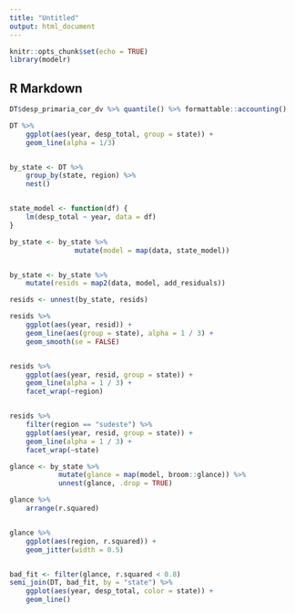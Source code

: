 ```yaml
---
title: "Untitled"
output: html_document
---
```


```r
knitr::opts_chunk$set(echo = TRUE)
library(modelr)
```

## R Markdown

```r
DT$desp_primaria_cor_dv %>% quantile() %>% formattable::accounting()

DT %>%
    ggplot(aes(year, desp_total, group = state)) +
    geom_line(alpha = 1/3)


by_state <- DT %>%
    group_by(state, region) %>%
    nest()


state_model <- function(df) {
    lm(desp_total ~ year, data = df)
}

by_state <- by_state %>% 
                mutate(model = map(data, state_model))


by_state <- by_state %>%
    mutate(resids = map2(data, model, add_residuals))

resids <- unnest(by_state, resids)

resids %>%
    ggplot(aes(year, resid)) +
    geom_line(aes(group = state), alpha = 1 / 3) +
    geom_smooth(se = FALSE)


resids %>%
    ggplot(aes(year, resid, group = state)) +
    geom_line(alpha = 1 / 3) +
    facet_wrap(~region) 


resids %>%
    filter(region == "sudeste") %>% 
    ggplot(aes(year, resid, group = state)) +
    geom_line(alpha = 1 / 3) +
    facet_wrap(~state) 

glance <- by_state %>%
            mutate(glance = map(model, broom::glance)) %>%
            unnest(glance, .drop = TRUE)

glance %>% 
    arrange(r.squared)


glance %>%
    ggplot(aes(region, r.squared)) +
    geom_jitter(width = 0.5)


bad_fit <- filter(glance, r.squared < 0.8)
semi_join(DT, bad_fit, by = "state") %>%
    ggplot(aes(year, desp_total, color = state)) +
    geom_line()



```

